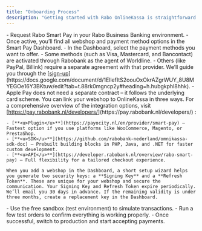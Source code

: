 ```yaml
---
title: "Onboarding Process"
description: "Getting started with Rabo OnlineKassa is straightforward. You set up your webshop connection once, and then you can activate and manage payment methods directly in the Smart Pay Dashboard."
---
```


<Steps>
  <Step title="Request Smart Pay" titleSize="h3">
    - Request Rabo Smart Pay in your Rabo Business Banking environment.
    - Once active, you’ll find all webshop and payment method options in the Smart Pay Dashboard.
  </Step>
  <Step title="Sign contract for payment methods" titleSize="h3">
    - In the Dashboard, select the payment methods you want to offer.
    - Some methods (such as Visa, Mastercard, and Bancontact) are activated through Rabobank as the agent of Worldline.
    - Others (like PayPal, Billink) require a separate agreement with that provider. We’ll guide you through the [<u>sign-up</u>](https://docs.google.com/document/d/1EllefItS2oouOxOkrAZgrWUY_8U8MYEGOe16Y3BKtuw/edit?tab=t.88rk0mgncp2y#heading=h.hubgkphl8hhk).
    - Apple Pay does not need a separate contract – it follows the underlying card scheme.
  </Step>
  <Step title="Connect your webshop" titleSize="h3">
    You can link your webshop to OnlineKassa in three ways. For a comprehensive overview of the integration options, visit [<u>https://pay.rabobank.nl/developers/</u>](https://pay.rabobank.nl/developers/) :

    - [**<u>Plugin</u>**](https://payocity.nl/en/provider/smart-pay) – Fastest option if you use platforms like WooCommerce, Magento, or PrestaShop.
    - [**<u>SDK</u>**](https://github.com/rabobank-nederland/omnikassa-sdk-doc) – Prebuilt building blocks in PHP, Java, and .NET for faster custom development.
    - [**<u>API</u>**](https://developer.rabobank.nl/overview/rabo-smart-pay) – Full flexibility for a tailored checkout experience.

    When you add a webshop in the Dashboard, a short setup wizard helps you generate two security keys: a **Signing Key** and a **Refresh Token**. These are unique for your webshop and secure the communication. Your Signing Key and Refresh Token expire periodically. We’ll email you 30 days in advance. If the remaining validity is under three months, create a replacement key in the Dashboard.
  </Step>
  <Step title="Test and Go Live" titleSize="h3">
    - Use the free sandbox (test environment) to simulate transactions.
    - Run a few test orders to confirm everything is working properly.
    - Once successful, switch to production and start accepting payments.
  </Step>
</Steps>